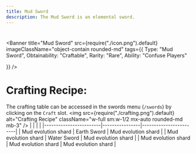 ```yaml
---
title: Mud Sword
description: The Mud Sword is an elemental sword.
---
```

#


<Banner 
   title="Mud Sword"
   src={require("./icon.png").default}
   imageClassName="object-contain rounded-md"
   tags={{
      Type: "Mud Sword", 
      Obtainability: "Craftable",
      Rarity: "Rare",
      Ability: "Confuse Players"

   }}
/>

<div className="mt-6" />

# Crafting Recipe:
The crafting table can be accessed in the swords menu (`/swords`) by clicking on the `Craft` slot.
<img src={require("./crafting.png").default} alt="Crafting Recipe" className="w-full sm:w-1/2 mx-auto rounded-md mb-3" />
|                         |                |                        |
|------------------------|----------------|------------------------|
| Mud evolution shard  | Earth Sword    | Mud evolution shard  |
| Mud evolution shard  | Water Sword  | Mud evolution shard  |
| Mud evolution shard  | Mud evolution shard | Mud evolution shard |
